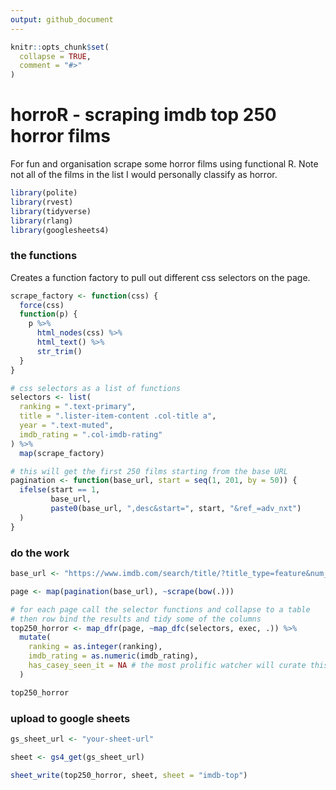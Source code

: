```yaml
---
output: github_document
---
```


<!-- README.md is generated from README.Rmd. Please edit that file -->

```r
knitr::opts_chunk$set(
  collapse = TRUE,
  comment = "#>"
)
```

# horroR - scraping imdb top 250 horror films

For fun and organisation scrape some horror films using functional R. Note not all of the films in the list I would personally classify as horror.

```r
library(polite)
library(rvest)
library(tidyverse)
library(rlang)
library(googlesheets4)
```


### the functions

Creates a function factory to pull out different css selectors on the page.
```r
scrape_factory <- function(css) {
  force(css)
  function(p) {
    p %>% 
      html_nodes(css) %>% 
      html_text() %>% 
      str_trim() 
  }
}

# css selectors as a list of functions
selectors <- list(
  ranking = ".text-primary",
  title = ".lister-item-content .col-title a",
  year = ".text-muted",
  imdb_rating = ".col-imdb-rating"
) %>% 
  map(scrape_factory)

# this will get the first 250 films starting from the base URL
pagination <- function(base_url, start = seq(1, 201, by = 50)) {
  ifelse(start == 1, 
         base_url,
         paste0(base_url, ",desc&start=", start, "&ref_=adv_nxt")
  )
} 
```


### do the work
```r
base_url <- "https://www.imdb.com/search/title/?title_type=feature&num_votes=25000,&genres=horror&sort=user_rating,desc&view=simple&sort=user_rating"

page <- map(pagination(base_url), ~scrape(bow(.)))

# for each page call the selector functions and collapse to a table
# then row bind the results and tidy some of the columns 
top250_horror <- map_dfr(page, ~map_dfc(selectors, exec, .)) %>% 
  mutate(
    ranking = as.integer(ranking),
    imdb_rating = as.numeric(imdb_rating),
    has_casey_seen_it = NA # the most prolific watcher will curate this column
  )

top250_horror
```

### upload to google sheets

```r
gs_sheet_url <- "your-sheet-url"

sheet <- gs4_get(gs_sheet_url)

sheet_write(top250_horror, sheet, sheet = "imdb-top")
```
